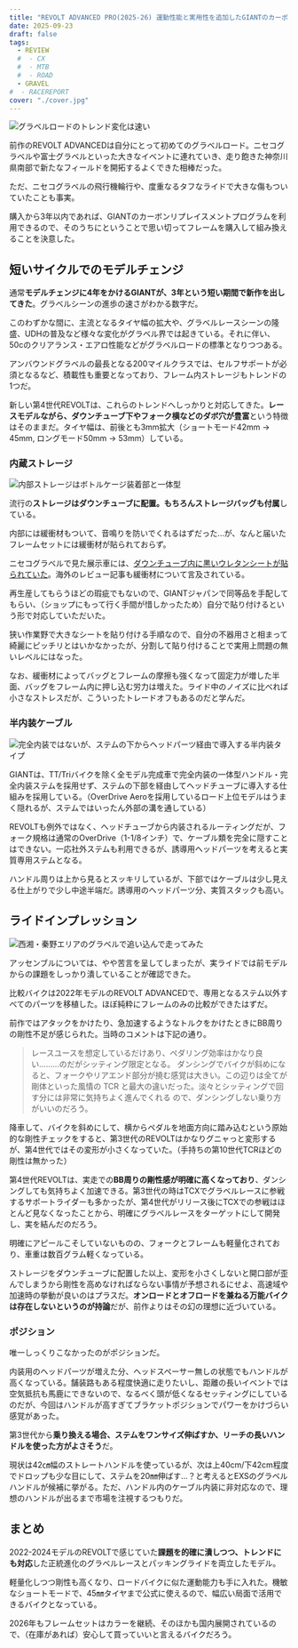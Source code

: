 ```yaml
---
title: "REVOLT ADVANCED PRO(2025-26) 運動性能と実用性を追加したGIANTのカーボングラベルロード"
date: 2025-09-23
draft: false
tags:
  - REVIEW
  #  - CX
  #  - MTB
  #  - ROAD
  - GRAVEL
#  - RACEREPORT
cover: "./cover.jpg"
---
```


![グラベルロードのトレンド変化は速い](./cover.jpg)

前作のREVOLT ADVANCEDは自分にとって初めてのグラベルロード。ニセコグラベルや富士グラベルといった大きなイベントに連れていき、走り飽きた神奈川県南部で新たなフィールドを開拓するよくできた相棒だった。

<LinkCard url="https://blog.gensobunya.net/post/2022/04/revolot_adv22_review/" />

ただ、ニセコグラベルの飛行機輪行や、度重なるタフなライドで大きな傷もついていたことも事実。

購入から3年以内であれば、GIANTのカーボンリプレイスメントプログラムを利用できるので、そのうちにということで思い切ってフレームを購入して組み換えることを決意した。

## 短いサイクルでのモデルチェンジ

通常**モデルチェンジに4年をかけるGIANTが、3年という短い期間で新作を出してきた**。グラベルシーンの進歩の速さがわかる数字だ。

このわずかな間に、主流となるタイヤ幅の拡大や、グラベルレースシーンの隆盛、UDHの普及など様々な変化がグラベル界では起きている。それに伴い、50cのクリアランス・エアロ性能などがグラベルロードの標準となりつつある。

アンバウンドグラベルの最長となる200マイルクラスでは、セルフサポートが必須となるなど、積載性も重要となっており、フレーム内ストレージもトレンドの1つだ。

新しい第4世代REVOLTは、これらのトレンドへしっかりと対応してきた。**レースモデルながら、ダウンチューブ下やフォーク横などのダボ穴が豊富**という特徴はそのままだ。タイヤ幅は、前後とも3mm拡大（ショートモード42mm -> 45mm, ロングモード50mm -> 53mm）している。

### 内蔵ストレージ

![内部ストレージはボトルケージ装着部と一体型](./storage.jpg)

流行の**ストレージはダウンチューブに配置。もちろんストレージバッグも付属**している。

内部には緩衝材もついて、音鳴りを防いでくれるはずだった…が、なんと届いたフレームセットには緩衝材が貼られておらず。

ニセコグラベルで見た展示車には、[ダウンチューブ内に黒いウレタンシートが貼られていた](https://x.com/raichireishi/status/1837811720129335449)。海外のレビュー記事も緩衝材について言及されている。

再生産してもらうほどの瑕疵でもないので、GIANTジャパンで同等品を手配してもらい、（ショップにもって行く手間が惜しかったため）自分で貼り付けるという形で対応していただいた。

狭い作業野で大きなシートを貼り付ける手順なので、自分の不器用さと相まって綺麗にピッチリとはいかなかったが、分割して貼り付けることで実用上問題の無いレベルにはなった。

なお、緩衝材によってバッグとフレームの摩擦も強くなって固定力が増した半面、バッグをフレーム内に押し込む労力は増えた。ライド中のノイズに比べれば小さなストレスだが、こういったトレードオフもあるのだと学んだ。

### 半内装ケーブル

![完全内装ではないが、ステムの下からヘッドパーツ経由で導入する半内装タイプ](./internal-cable.jpg)

GIANTは、TT/Triバイクを除く全モデル完成車で完全内装の一体型ハンドル・完全内装ステムを採用せず、ステムの下部を経由してヘッドチューブに導入する仕組みを採用している。（OverDrive Aeroを採用しているロード上位モデルはうまく隠れるが、ステムではいったん外部の溝を通している）

REVOLTも例外ではなく、ヘッドチューブから内装されるルーティングだが、フォーク規格は通常のOverDrive（1-1/8インチ）で、ケーブル類を完全に隠すことはできない。一応社外ステムも利用できるが、誘導用ヘッドパーツを考えると実質専用ステムとなる。

ハンドル周りは上から見るとスッキリしているが、下部ではケーブルは少し見える仕上がりで少し中途半端だ。誘導用のヘッドパーツ分、実質スタックも高い。

## ライドインプレッション

![西湘・秦野エリアのグラベルで追い込んで走ってみた](./ride.jpg)

アッセンブルについては、やや苦言を呈してしまったが、実ライドでは前モデルからの課題をしっかり潰していることが確認できた。

比較バイクは2022年モデルのREVOLT ADVANCEDで、専用となるステム以外すべてのパーツを移植した。ほぼ純粋にフレームのみの比較ができたはずだ。

前作ではアタックをかけたり、急加速するようなトルクをかけたときにBB周りの剛性不足が感じられた。当時のコメントは下記の通り。

> レースユースを想定しているだけあり、ペダリング効率はかなり良い………のだがシッティング限定となる。
> ダンシングでバイクが斜めになると、フォークやリアエンド部分が撓む感覚は大きい。この辺りは全てが剛体といった風情の TCR と最大の違いだった。淡々とシッティングで回す分には非常に気持ちよく進んでくれる ので、ダンシングしない乗り方がいいのだろう。

降車して、バイクを斜めにして、横からペダルを地面方向に踏み込むという原始的な剛性チェックをすると、第3世代のREVOLTはかなりグニャっと変形するが、第4世代ではその変形が小さくなっていた。（手持ちの第10世代TCRほどの剛性は無かった）

第4世代REVOLTは、実走での**BB周りの剛性感が明確に高くなっており**、ダンシングしても気持ちよく加速できる。第3世代の時はTCXでグラベルレースに参戦するサポートライダーも多かったが、第4世代がリリース後にTCXでの参戦はほとんど見なくなったことから、明確にグラベルレースをターゲットにして開発し、実を結んだのだろう。

明確にアピールこそしていないものの、フォークとフレームも軽量化されており、車重は数百グラム軽くなっている。

ストレージをダウンチューブに配置した以上、変形を小さくしないと開口部が歪んでしまうから剛性を高めなければならない事情が予想されるにせよ、高速域や加速時の挙動が良いのはプラスだ。**オンロードとオフロードを兼ねる万能バイクは存在しないというのが持論**だが、前作よりはその幻の理想に近づいている。

### ポジション

唯一しっくりこなかったのがポジションだ。

内装用のヘッドパーツが増えた分、ヘッドスペーサー無しの状態でもハンドルが高くなっている。舗装路もある程度快適に走りたいし、距離の長いイベントでは空気抵抗も馬鹿にできないので、なるべく頭が低くなるセッティングにしているのだが、今回はハンドルが高すぎてブラケットポジションでパワーをかけづらい感覚があった。

第3世代から**乗り換える場合、ステムをワンサイズ伸ばすか、リーチの長いハンドルを使った方がよさそう**だ。

現状は42㎝幅のストレートハンドルを使っているが、次は上40cm/下42cm程度でドロップも少な目にして、ステムを20㎜伸ばす…？と考えるとEXSのグラベルハンドルが候補に挙がる。ただ、ハンドル内のケーブル内装に非対応なので、理想のハンドルが出るまで市場を注視するつもりだ。

## まとめ

2022-2024モデルのREVOLTで感じていた**課題を的確に潰しつつ、トレンドにも対応**した正統進化のグラベルレースとパッキングライドを両立したモデル。

軽量化しつつ剛性も高くなり、ロードバイクに似た運動能力も手に入れた。機敏なショートモードで、45㎜タイヤまで公式に使えるので、幅広い局面で活用できるバイクとなっている。

2026年もフレームセットはカラーを継続、そのほかも国内展開されているので、（在庫があれば）安心して買っていいと言えるバイクだろう。
